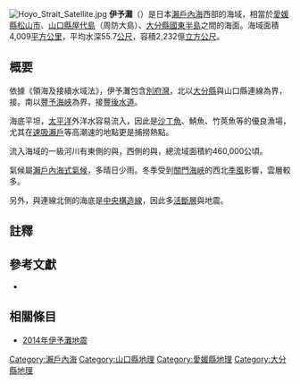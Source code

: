 [[File:Hoyo_Strait_Satellite.jpg|thumb]]
'''伊予灘'''（{{jpn|j=伊予灘|hg=いよなだ|rm=Iyo Nada|kyu=伊豫灘}}）是日本[[瀨戶內海|瀨戶內海]]西部的海域{{Sfn|環境省|2014|p=101}}，相當於[[愛媛縣|愛媛縣]][[松山市|松山市]]、[[山口縣|山口縣]][[屋代島|屋代島]]（周防大島）、[[大分縣|大分縣]][[國東半島|國東半島]]之間的海面。海域面積4,009[[平方公里|平方公里]]，平均水深55.7[[公尺|公尺]]，容積2,232億[[立方公尺|立方公尺]]{{Sfn|環境省|2014|p=101}}。

== 概要 ==
依據《領海及接續水域法》，伊予灘包含[[別府灣|別府灣]]，北以[[大分縣|大分縣]]{{link-ja|姬島 (大分縣)|姫島 (大分県)|姬島}}與山口縣{{link-ja|祝島|祝島}}連線為界，接{{link-ja|周防灘|周防灘}}。南以[[豐予海峽|豐予海峽]]為界，接[[豐後水道|豐後水道]]。

海底平坦，[[太平洋|太平洋]]外洋水容易流入，因此是[[沙丁魚|沙丁魚]]、鯖魚、竹莢魚等的優良漁場，尤其在[[豐予海峽|速吸瀨戶]]等高潮速的地點更是捕撈熱點。

流入海域的一級河川有東側的{{link-ja|重信川|重信川}}與{{link-ja|肱川|肱川}}，西側的{{link-ja|大分川|大分川}}與{{link-ja|大野川|大野川}}，總流域面積約460,000公頃{{Sfn|環境省|2014|p=101}}。

氣候屬[[瀨戶內海式氣候|瀨戶內海式氣候]]，多晴日少雨。冬季受到[[關門海峽|關門海峽]]的西北[[季風|季風]]影響，雲層較多。

另外，{{link-ja|佐田岬|佐田岬}}與{{link-ja|佐賀關半島|佐賀関半島}}連線北側的海底是[[中央構造線|中央構造線]]，因此多[[活斷層|活斷層]]與地震。

== 註釋 ==
{{Reflist}}

== 參考文獻 ==
* {{Cite web |year=2014 |title=参考資料1 瀬戸内海における湾・灘ごとの海域特性について |url=https://www.env.go.jp/council/09water/y0915-06/ref01.pdf |format=PDF |publisher=環境省 |accessdate=2019-10-19 |ref={{SfnRef|環境省|2014}} |archive-date=2017-02-22 |archive-url=https://web.archive.org/web/20170222191509/http://www.env.go.jp/council/09water/y0915-06/ref01.pdf |dead-url=no }}

== 相關條目 ==
* [[2014年伊予灘地震|2014年伊予灘地震]]

{{coord|display=title}}
{{normdaten}}
{{DEFAULTSORT:Iyonada}}
[[Category:瀨戶內海|Category:瀨戶內海]]
[[Category:山口縣地理|Category:山口縣地理]]
[[Category:愛媛縣地理|Category:愛媛縣地理]]
[[Category:大分縣地理|Category:大分縣地理]]
{{Japan-geo-stub}}
